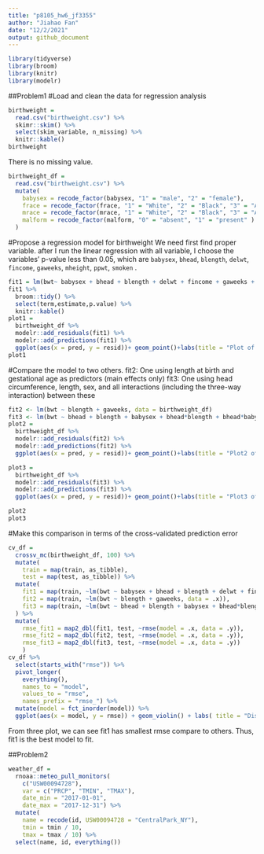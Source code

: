 ```yaml
---
title: "p8105_hw6_jf3355"
author: "Jiahao Fan"
date: "12/2/2021"
output: github_document
---
```


```r
library(tidyverse)
library(broom)
library(knitr)
library(modelr)
```

##Problem1
#Load and clean the data for regression analysis
```r
birthweight =
  read.csv("birthweight.csv") %>% 
  skimr::skim() %>% 
  select(skim_variable, n_missing) %>%
  knitr::kable()
birthweight  
```
There is no missing value.
```r
birthweight_df = 
  read.csv("birthweight.csv") %>% 
  mutate(
    babysex = recode_factor(babysex, "1" = "male", "2" = "female"),
    frace = recode_factor(frace, "1" = "White", "2" = "Black", "3" = "Asian", "4" = "Puerto Rican", "8" = "Other", "9" = "Unkown"),
    mrace = recode_factor(mrace, "1" = "White", "2" = "Black", "3" = "Asian", "4" = "Puerto Rican", "8" = "Other"),
    malform = recode_factor(malform, "0" = "absent", "1" = "present" )
  )
```

#Propose a regression model for birthweight
We need first find proper variable. after I run the linear regression with all variable, I choose the variables' p-value less than 0.05, which are `babysex`, `bhead`, `blength`, `delwt`, `fincome`, `gaweeks`, `mheight`, `ppwt`, `smoken` .
```r
fit1 = lm(bwt~ babysex + bhead + blength + delwt + fincome + gaweeks + mheight + ppwt + smoken, data =birthweight_df)
fit1 %>% 
  broom::tidy() %>% 
  select(term,estimate,p.value) %>% 
  knitr::kable()
plot1 = 
  birthweight_df %>% 
  modelr::add_residuals(fit1) %>% 
  modelr::add_predictions(fit1) %>% 
  ggplot(aes(x = pred, y = resid))+ geom_point()+labs(title = "Plot of Model Residuals against Fitted Values", x = "Fitted Values",y = "Residuals")
plot1
```
#Compare the model to two others.
fit2: One using length at birth and gestational age as predictors (main effects only)
fit3: One using head circumference, length, sex, and all interactions (including the three-way interaction) between these
```r
fit2 <- lm(bwt ~ blength + gaweeks, data = birthweight_df)
fit3 <- lm(bwt ~ bhead + blength + babysex + bhead*blength + bhead*babysex + blength*babysex + bhead*blength*babysex, data = birthweight_df)
plot2 = 
  birthweight_df %>% 
  modelr::add_residuals(fit2) %>% 
  modelr::add_predictions(fit2) %>% 
  ggplot(aes(x = pred, y = resid))+ geom_point()+labs(title = "Plot2 of Model Residuals against Fitted Values", x = "Fitted Values",y = "Residuals")

plot3 = 
  birthweight_df %>% 
  modelr::add_residuals(fit3) %>% 
  modelr::add_predictions(fit3) %>% 
  ggplot(aes(x = pred, y = resid))+ geom_point()+labs(title = "Plot3 of Model Residuals against Fitted Values", x = "Fitted Values",y = "Residuals")

plot2
plot3
```

#Make this comparison in terms of the cross-validated prediction error
```r
cv_df = 
  crossv_mc(birthweight_df, 100) %>% 
  mutate(
    train = map(train, as_tibble),
    test = map(test, as_tibble)) %>% 
  mutate(
    fit1 = map(train, ~lm(bwt ~ babysex + bhead + blength + delwt + fincome + gaweeks + mheight + ppwt + smoken, data = .x)),
    fit2 = map(train, ~lm(bwt ~ blength + gaweeks, data = .x)),
    fit3 = map(train, ~lm(bwt ~ bhead + blength + babysex + bhead*blength + bhead*babysex + blength*babysex + bhead*blength*babysex, data = .x))
  ) %>% 
  mutate(
    rmse_fit1 = map2_dbl(fit1, test, ~rmse(model = .x, data = .y)),
    rmse_fit2 = map2_dbl(fit2, test, ~rmse(model = .x, data = .y)),
    rmse_fit3 = map2_dbl(fit3, test, ~rmse(model = .x, data = .y))
    )
cv_df %>% 
  select(starts_with("rmse")) %>% 
  pivot_longer(
    everything(),
    names_to = "model", 
    values_to = "rmse",
    names_prefix = "rmse_") %>% 
  mutate(model = fct_inorder(model)) %>% 
  ggplot(aes(x = model, y = rmse)) + geom_violin() + labs( title = "Distribution of RMSE Values")
```
From three plot, we can see fit1 has smallest rmse compare to others.
Thus, fit1 is the best model to fit.

##Problem2
```r
weather_df = 
  rnoaa::meteo_pull_monitors(
    c("USW00094728"),
    var = c("PRCP", "TMIN", "TMAX"), 
    date_min = "2017-01-01",
    date_max = "2017-12-31") %>%
  mutate(
    name = recode(id, USW00094728 = "CentralPark_NY"),
    tmin = tmin / 10,
    tmax = tmax / 10) %>%
  select(name, id, everything())
```


